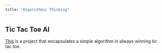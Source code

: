 ```yaml
---
title: "Algorithmic Thinking"
---
```


## Tic Tac Toe AI

[This](https://github.com/lehig/tic-tac-toe-AI) is a project that 
encapsulates a simple algorithm in always winning tic tac toe. 